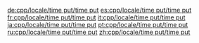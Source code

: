 {{cpp/locale/facet/constructor|time_put}}

[[de:cpp/locale/time put/time put]]
[[es:cpp/locale/time put/time put]]
[[fr:cpp/locale/time put/time put]]
[[it:cpp/locale/time put/time put]]
[[ja:cpp/locale/time put/time put]]
[[pt:cpp/locale/time put/time put]]
[[ru:cpp/locale/time put/time put]]
[[zh:cpp/locale/time put/time put]]
